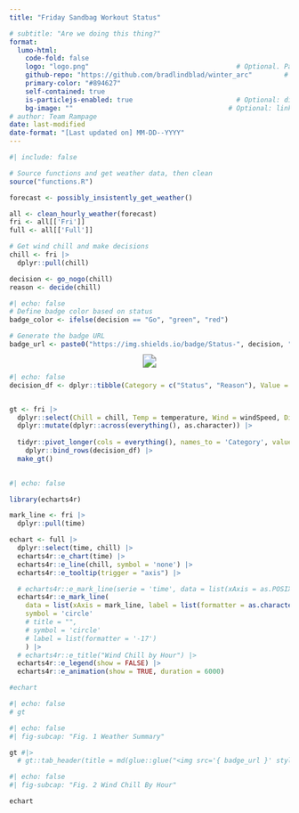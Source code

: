 ```yaml
---
title: "Friday Sandbag Workout Status"

# subtitle: "Are we doing this thing?"
format:
  lumo-html: 
    code-fold: false
    logo: "logo.png"                                     # Optional. Path to a logo displayed above the title
    github-repo: "https://github.com/bradlindblad/winter_arc"        # Optional. Adds a github corner at the top right
    primary-color: "#894627"
    self-contained: true
    is-particlejs-enabled: true                          # Optional: display interactive particles in the document header
    bg-image: ""                                       # Optional: link to an image for the header background
# author: Team Rampage
date: last-modified
date-format: "[Last updated on] MM-DD--YYYY"
---
```


```r
#| include: false

# Source functions and get weather data, then clean
source("functions.R")

forecast <- possibly_insistently_get_weather()

all <- clean_hourly_weather(forecast)
fri <- all[['Fri']]
full <- all[['Full']]

# Get wind chill and make decisions
chill <- fri |> 
  dplyr::pull(chill)

decision <- go_nogo(chill)
reason <- decide(chill)
```

```r
#| echo: false
# Define badge color based on status
badge_color <- ifelse(decision == "Go", "green", "red")

# Generate the badge URL
badge_url <- paste0("https://img.shields.io/badge/Status-", decision, "-", badge_color, "?style=plastic")
```

```{=html}
<div style="text-align: center;">
  <img src="`r badge_url`" style="transform: scale(1.5); display: inline-block;">
</div>
```

```r
#| echo: false
decision_df <- dplyr::tibble(Category = c("Status", "Reason"), Value = c(decision, reason))


gt <- fri |> 
  dplyr::select(Chill = chill, Temp = temperature, Wind = windSpeed, Direction = windDirection, Summary = shortForecast, Time = time) |> 
  dplyr::mutate(dplyr::across(everything(), as.character)) |> 
  
  tidyr::pivot_longer(cols = everything(), names_to = 'Category', values_to = 'Value') |> 
    dplyr::bind_rows(decision_df) |> 
  make_gt()
  
```

```r
#| echo: false

library(echarts4r)

mark_line <- fri |> 
  dplyr::pull(time) 

echart <- full |> 
  dplyr::select(time, chill) |> 
  echarts4r::e_chart(time) |> 
  echarts4r::e_line(chill, symbol = 'none') |> 
  echarts4r::e_tooltip(trigger = "axis") |> 

  # echarts4r::e_mark_line(serie = 'time', data = list(xAxis = as.POSIXct('2024-12-11 13:00:00', format = "%Y-%m-%d %H:%M:%S")), title = "")
  echarts4r::e_mark_line(
    data = list(xAxis = mark_line, label = list(formatter = as.character(chill))),
    symbol = 'circle'
    # title = "",
    # symbol = 'circle'
    # label = list(formatter = '-17')
    ) |> 
  # echarts4r::e_title("Wind Chill by Hour") |> 
  echarts4r::e_legend(show = FALSE) |> 
  echarts4r::e_animation(show = TRUE, duration = 6000)

#echart

```

```r
#| echo: false
# gt
```

```r
#| echo: false
#| fig-subcap: "Fig. 1 Weather Summary"

gt #|> 
  # gt::tab_header(title = md(glue::glue("<img src='{ badge_url }' style='height:30px;'>")))

```

```r
#| echo: false
#| fig-subcap: "Fig. 2 Wind Chill By Hour"

echart

```
